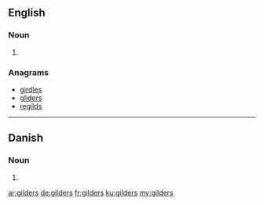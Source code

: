 ==English==

===Noun===
{{head|en}}

# {{plural of|gilder}}

===Anagrams===
* [[girdles#English|girdles]]
* [[gliders#English|gliders]]
* [[regilds#English|regilds]]

----

==Danish==

===Noun===
{{head|da|noun form|g=c}}

# {{form of|genitive plural indefinite|gilde|lang=da}}

[[ar:gilders]]
[[de:gilders]]
[[fr:gilders]]
[[ku:gilders]]
[[my:gilders]]